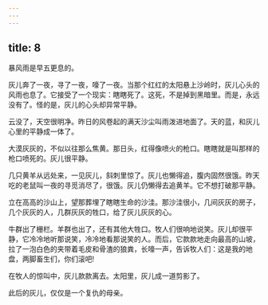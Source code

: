 ```yaml
---
---
---
```

title: 8
---



暴风雨是早五更息的。

灰儿奔了一夜，寻了一夜，嚎了一夜。当那个红红的太阳悬上沙岭时，灰儿心头的风雨也息了。它接受了一个现实：瞎瞎死了。这死，不是掉到黑暗里。而是，永远没有了。怪的是，灰儿的心头却异常平静。

云没了，天空很明净。昨日的风卷起的满天沙尘叫雨泼进地面了。天的蓝，和灰儿心里的平静成一体了。

大漠灰灰的，不似以往那么焦黄。那日头，红得像喷火的枪口。瞎瞎就是叫那样的枪口喷死的。灰儿很平静。

几只黄羊从远处来，一见灰儿，斜刺里惊了。灰儿也懒得追，腹内固然很饿。昨天吃的老鼠叫一夜的寻觅消尽了，很饿。灰儿仍懒得去追黄羊。它不想打破那平静。

立在高高的沙山上，望那葬埋了瞎瞎生命的沙洼。那沙洼很小，几间灰灰的房子，几个灰灰的人，几群灰灰的牲口，给了灰儿灰灰的心。

牛群出了栅栏。羊群也出了，还有其他大牲口。牧人们很响地说笑。灰儿却很平静，它冷冷地听那说笑，冷冷地看那说笑的人。而后，它款款地走向最高的山坡，拉了一泡白色的夹带着毛皮和骨渣的狼粪，长嚎一声，告诉牧人们：这是我的地盘，两脚畜生们，你们滚吧!

在牧人的惊叫中，灰儿款款离去。太阳里，灰儿成一道剪影了。

此后的灰儿，仅仅是一个复仇的母亲。